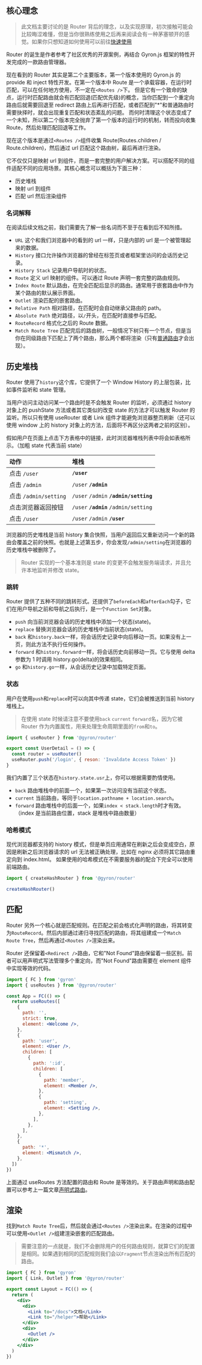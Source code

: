 ## 核心理念

> 此文档主要讨论的是 Router 背后的理念，以及实现原理，初次接触可能会比较晦涩难懂，但是当你很熟练使用之后再来阅读会有一种茅塞顿开的感觉。如果你只想知道如何使用可以前往[快速使用](/core/router/quick-started)

Router 的诞生是作者参考了社区优秀的开源案例，再结合 Gyron.js 框架的特性开发完成的一款路由管理器。

现在看到的 Router 其实是第二个主要版本，第一个版本使用的 Gyron.js 的 provide 和 inject 特性开发。在第一个版本中 Route 是一个承载容器，在运行时匹配，可以在任何地方使用，不一定在`<Routes />`下。
但是它有一个致命的缺点，运行时匹配路由就会有匹配回退(匹配优先级)的概念，当你匹配到一个重定向路由后就需要回退至 redirect 路由上后再进行匹配，或者匹配到"\*"和普通路由时需要抉择时，就会出现重复匹配和状态紊乱的问题。
而何时清理这个状态变成了一个未知，所以第二个版本完全抛弃了第一个版本的运行时的机制，转而投向收集 Route，然后处理匹配回退等工作。

现在这个版本是通过`<Routes />`组件收集 Route(Routes.children / Route.children)，然后通过 url 匹配这个路由树，最后再进行渲染。

它不仅仅只是映射 url 到组件，而是一套完整的用户解决方案。可以搭配不同的组件适配不同的应用场景。其核心概念可以概括为下面三种：

- 历史堆栈
- 映射 url 到组件
- 匹配 url 然后渲染组件

### 名词解释

在阅读后续文档之前，我们需要先了解一些名词而不至于在看到后不知所措。

- `URL` 这个和我们浏览器中的看到的 url 一样，只是内部的 url 是一个被管理起来的数据。
- `History` 接口允许操作浏览器的曾经在标签页或者框架里访问的会话历史记录。
- `History Stack` 记录用户导航时的状态。
- `Route` 定义 url 映射的组件。可以通过 Route 声明一套完整的路由规则。
- `Index Route` 默认路由，在完全匹配后显示的路由。通常用于嵌套路由中作为某个路由的默认展示界面。
- `Outlet` 渲染匹配的嵌套路由。
- `Relative Path` 相对路径，在匹配时会自动继承父路由的 path。
- `Absolute Path` 绝对路径，以`/`开头，在匹配时直接参与匹配。
- `RouteRecord` 格式化之后的 Route 数据。
- `Match Route Tree` 匹配完后的路由树，一般情况下树只有一个节点，但是当你在同级路由下匹配上了两个路由，那么两个都将渲染（只有[普通路由](quick-started#路由规则)才会出现）。

## 历史堆栈

Router 使用了`history`这个库，它提供了一个 Window History 的上层包装，比如事件监听和 state 管理。

当用户访问主动访问某一个路由时是不会触发 Router 的监听，必须通过 history 对象上的 pushState 方法或者其它类似的改变 state 的方法才可以触发 Router 的监听。所以只有使用 useRouter 或者 Link 组件才能避免浏览器整页刷新（还可以使用 window 上的 history 对象上的方法，后面将不再区分这两者之前的区别）。

假如用户在页面上点击下方表格中的链接，此时浏览器堆栈列表中将会如表格所示。（加粗 state 代表当前 state）

| 动作                  | 堆栈                                  |
| :-------------------- | :------------------------------------ |
| 点击 `/user`          | **`/user`**                           |
| 点击 `/admin`         | `/user` **`/admin`**                  |
| 点击 `/admin/setting` | `/user` `/admin` **`/admin/setting`** |
| 点击浏览器返回按钮    | `/user` **`/admin`** `/admin/setting` |
| 点击 `/user`          | `/user` `/admin` **`/user`**          |

浏览器的历史堆栈是当前 history 集合快照，当用户返回后又重新访问一个新的路由会覆盖之前的快照。也就是上述第五步，你会发现`/admin/setting`在浏览器的历史堆栈中被删除了。

> Router 实现的一个基本准则是 state 的变更不会触发服务端请求，并且允许本地监听并修改 state。

### 跳转

Router 提供了五种不同的跳转形式。还提供了`beforeEach`和`afterEach`勾子，它们在用户导航之前和导航之后执行，是一个`Function Set`对象。

- `push` 向当前浏览器会话的历史堆栈中添加一个状态(state)。
- `replace` 替换浏览器会话的历史堆栈中当前状态(state)。
- `back` 和`history.back`一样，将会话历史记录中向后移动一页。如果没有上一页，则此方法不执行任何操作。
- `forward` 和`history.forward`一样，将会话历史向前移动一页。它与使用 delta 参数为 1 时调用 history.go(delta)的效果相同。
- `go` 和`history.go`一样，从会话历史记录中加载特定页面。

### 状态

用户在使用`push`和`replace`时可以向其中传递 state，它们会被推送到当前 history 堆栈上。

> 在使用 state 时候请注意不要使用`back` `current` `forward`名，因为它被 Router 作为内置属性，用来处理生命周期里面的`from`和`to`。

```jsx
import { useRouter } from '@gyron/router'

export const UserDetail = () => {
  const router = useRouter()
  useRouter.push('/login', { reson: 'Invaldate Access Token' })
}
```

我们内置了三个状态在`history.state.usr`上，你可以根据需要酌情使用。

- `back` 路由堆栈中的前面一个，如果第一次访问没有当前这个状态。
- `current` 当前路由，等同于`location.pathname + location.search`。
- `forward` 路由堆栈中的后面一个，如果`index < stack.length`时才有效。（index 是当前路由位置，stack 是堆栈中路由数量）

### 哈希模式

现代浏览器都支持的 history 模式，但是单页应用通常在刷新之后会变成空白，原因是刷新之后浏览器请求的 url 无法被正确处理，比如在 nginx 必须将其它路由重定向到 index.html。
如果使用的哈希模式在不需要服务器的配合下完全可以使用前端路由。

```jsx
import { createHashRouter } from '@gyron/router'

createHashRouter()
```

## 匹配

Router 另外一个核心就是匹配规则。在匹配之前会格式化声明的路由，将其转变为`RouteRecord`。然后内部通过递归寻找匹配的路由，将其组建成一个`Match Route Tree`，然后再通过`<Routes />`渲染出来。

Router 还保留着`<Redirect />`路由，它和"Not Found"路由保留着一些区别。前者可以用声明式写法管理多个重定向，而"Not Found"路由需要在 element 组件中实现等效的代码。

```jsx
import { FC } from 'gyron'
import { useRoutes } from '@gyron/router'

const App = FC(() => {
  return useRoutes([
    {
      path: '',
      strict: true,
      element: <Welcome />,
    },
    {
      path: 'user',
      element: <User />,
      children: [
        {
          path: ':id',
          children: [
            {
              path: 'member',
              element: <Member />,
            },
            {
              path: 'setting',
              element: <Setting />,
            },
          ],
        },
      ],
    },
    {
      path: '*',
      element: <Mismatch />,
    },
  ])
})
```

上面通过 useRoutes 方法配置的路由和 Route 是等效的。关于路由声明和路由配置可以参考上一篇文章[声明式路由](quick-started#声明式路由)。

## 渲染

找到`Match Route Tree`后，然后就会通过`<Routes />`渲染出来。在渲染的过程中可以使用`<Outlet />`组建渲染嵌套的匹配路由。

> 需要注意的一点就是，我们不会删除用户的任何路由规则，就算它们的配置是相同。如果遇到相同的匹配规则我们会以`Fragment`节点渲染出所有匹配的路由。

```jsx line=12
import { FC } from 'gyron'
import { Link, Outlet } from '@gyron/router'

export const Layout = FC(() => {
  return (
    <div>
      <div>
        <Link to="/docs">文档</Link>
        <Link to="/helper">帮助</Link>
      </div>
      <div>
        <Outlet />
      </div>
    </div>
  )
})
```
